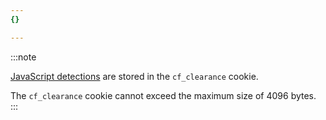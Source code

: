 ```yaml
---
{}

---
```


:::note

[JavaScript detections](/bots/reference/javascript-detections/) are stored in the `cf_clearance` cookie.

The `cf_clearance` cookie cannot exceed the maximum size of 4096 bytes.
:::
